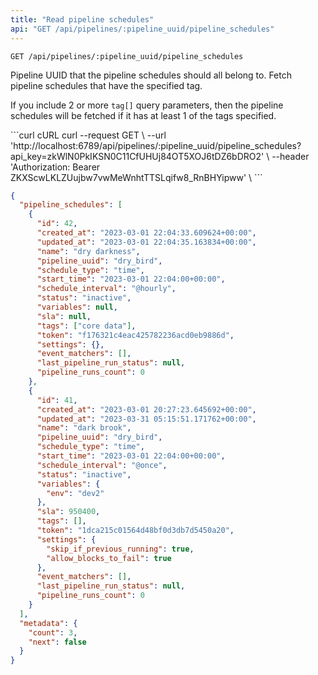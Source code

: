 ```yaml
---
title: "Read pipeline schedules"
api: "GET /api/pipelines/:pipeline_uuid/pipeline_schedules"
---
```


`GET /api/pipelines/:pipeline_uuid/pipeline_schedules`

<ParamField path="pipeline_uuid" type="string" required>
  Pipeline UUID that the pipeline schedules should all belong to.
</ParamField>

<ParamField query="tag[]" type="string">
  Fetch pipeline schedules that have the specified tag.

  If you include 2 or more `tag[]` query parameters,
  then the pipeline schedules will be fetched if it has at
  least 1 of the tags specified.
</ParamField>

<CodeGroup>
```curl cURL
curl --request GET \
  --url 'http://localhost:6789/api/pipelines/:pipeline_uuid/pipeline_schedules?api_key=zkWlN0PkIKSN0C11CfUHUj84OT5XOJ6tDZ6bDRO2' \
  --header 'Authorization: Bearer ZKXScwLKLZUujbw7vwMeWnhtTTSLqifw8_RnBHYipww' \
```
</CodeGroup>

```json
{
  "pipeline_schedules": [
    {
      "id": 42,
      "created_at": "2023-03-01 22:04:33.609624+00:00",
      "updated_at": "2023-03-01 22:04:35.163834+00:00",
      "name": "dry darkness",
      "pipeline_uuid": "dry_bird",
      "schedule_type": "time",
      "start_time": "2023-03-01 22:04:00+00:00",
      "schedule_interval": "@hourly",
      "status": "inactive",
      "variables": null,
      "sla": null,
      "tags": ["core data"],
      "token": "f176321c4eac425782236acd0eb9886d",
      "settings": {},
      "event_matchers": [],
      "last_pipeline_run_status": null,
      "pipeline_runs_count": 0
    },
    {
      "id": 41,
      "created_at": "2023-03-01 20:27:23.645692+00:00",
      "updated_at": "2023-03-31 05:15:51.171762+00:00",
      "name": "dark brook",
      "pipeline_uuid": "dry_bird",
      "schedule_type": "time",
      "start_time": "2023-03-01 22:04:00+00:00",
      "schedule_interval": "@once",
      "status": "inactive",
      "variables": {
        "env": "dev2"
      },
      "sla": 950400,
      "tags": [],
      "token": "1dca215c01564d48bf0d3db7d5450a20",
      "settings": {
        "skip_if_previous_running": true,
        "allow_blocks_to_fail": true
      },
      "event_matchers": [],
      "last_pipeline_run_status": null,
      "pipeline_runs_count": 0
    }
  ],
  "metadata": {
    "count": 3,
    "next": false
  }
}
```

